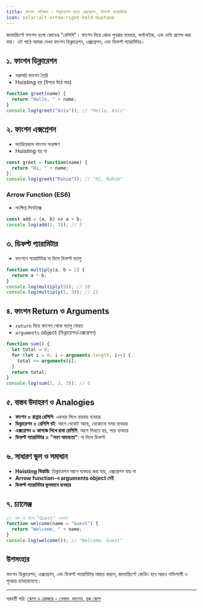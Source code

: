```yaml
---
title: ফাংশন বেসিকস - ডিক্লারেশন বনাম এক্সপ্রেশন, ডিফল্ট প্যারামিটার
icon: solar:alt-arrow-right-bold-duotone
---
```


জাভাস্ক্রিপ্টে ফাংশন হলো কোডের "রেসিপি"। ফাংশন দিয়ে কোড পুনরায় ব্যবহার, অর্গানাইজ, এবং ডাটা প্রসেস করা যায়। এই পাঠে আমরা দেখব ফাংশন ডিক্লারেশন, এক্সপ্রেশন, এবং ডিফল্ট প্যারামিটার।

## ১. ফাংশন ডিক্লারেশন

- সরাসরি ফাংশন তৈরি
- Hoisting হয় (উপরে উঠে যায়)

```js
function greet(name) {
  return "Hello, " + name;
}
console.log(greet("Anis")); // "Hello, Anis"
```

## ২. ফাংশন এক্সপ্রেশন

- ভ্যারিয়েবলে ফাংশন সংরক্ষণ
- Hoisting হয় না

```js
const greet = function(name) {
  return "Hi, " + name;
};
console.log(greet("Rahim")); // "Hi, Rahim"
```

### Arrow Function (ES6)

- সংক্ষিপ্ত সিনট্যাক্স

```js
const add = (a, b) => a + b;
console.log(add(2, 3)); // 5
```

## ৩. ডিফল্ট প্যারামিটার

- ফাংশনে প্যারামিটার না দিলে ডিফল্ট ভ্যালু

```js
function multiply(a, b = 2) {
  return a * b;
}
console.log(multiply(5)); // 10
console.log(multiply(5, 3)); // 15
```

## ৪. ফাংশন Return ও Arguments

- `return` দিয়ে ফাংশন থেকে ভ্যালু ফেরত
- `arguments` object (ডিক্লারেশন/এক্সপ্রেশন)

```js
function sum() {
  let total = 0;
  for (let i = 0; i < arguments.length; i++) {
    total += arguments[i];
  }
  return total;
}
console.log(sum(1, 2, 3)); // 6
```

## ৫. বাস্তব উদাহরণ ও Analogies

- **ফাংশন = রান্নার রেসিপি**: একবার লিখে বারবার ব্যবহার
- **ডিক্লারেশন = রেসিপি বই**: আগে থেকেই আছে, যেকোনো সময় ব্যবহার
- **এক্সপ্রেশন = কাগজে লিখে রাখা রেসিপি**: আগে লিখতে হয়, পরে ব্যবহার
- **ডিফল্ট প্যারামিটার = "লবণ স্বাদমতো"**: না দিলে ডিফল্ট

## ৬. সাধারণ ভুল ও সমাধান

- **Hoisting বিভ্রান্তি**: ডিক্লারেশন আগে ব্যবহার করা যায়, এক্সপ্রেশন যায় না
- **Arrow function-এ arguments object নেই**
- **ডিফল্ট প্যারামিটার ভুলভাবে ব্যবহার**

## ৭. চ্যালেঞ্জ

```js
// নাম না দিলে "Guest" দেখাবে
function welcome(name = "Guest") {
  return "Welcome, " + name;
}
console.log(welcome()); // "Welcome, Guest"
```

## উপসংহার

ফাংশন ডিক্লারেশন, এক্সপ্রেশন, এবং ডিফল্ট প্যারামিটার আয়ত্ত করলে, জাভাস্ক্রিপ্টে কোডিং হবে আরও শক্তিশালী ও পুনরায় ব্যবহারযোগ্য।

---

পরবর্তী পাঠ: [স্কোপ ও ক্লোজার - গ্লোবাল, ফাংশন, ব্লক স্কোপ](/js/scope-closures)
